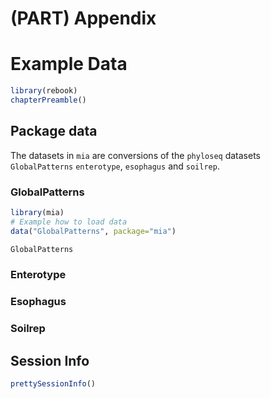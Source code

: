 # (PART) Appendix {-}

# Example Data {#example-data}

```r
library(rebook)
chapterPreamble()
```

## Package data {#package-data}

The datasets in `mia` are conversions of the `phyloseq` datasets 
`GlobalPatterns` `enterotype`, `esophagus` and `soilrep`.

### GlobalPatterns

```r
library(mia)
# Example how to load data
data("GlobalPatterns", package="mia")

GlobalPatterns
```


### Enterotype


### Esophagus


### Soilrep



## Session Info {-}

```r
prettySessionInfo()
```
